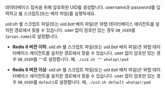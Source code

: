 데이터베이스 접속을 위해 암호화된 UID를 생성합니다. username과 password를 입력하고 쉘 스크립트(또는 배치 파일)를 실행하세요. 

<Xclude product='redis'>

<p><em>uid.sh</em> 쉘 스크립트 파일(또는 <em>uid.bat</em> 배치 파일)은 와탭 데이터베이스 에이전트를 설치한 경로에서 찾을 수 있습니다. user 없이 암호만 있는 경우 <code>DB_USER</code>를 <code>{props.name}</code>로 설정합니다.</p>

</Xclude>

<InDoc product='redis'>

- **Redis 6 버전 이하**: <em>uid.sh</em> 쉘 스크립트 파일(또는 <em>uid.bat</em> 배치 파일)은 와탭 데이터베이스 에이전트를 설치한 경로에서 찾을 수 있습니다. user 없이 암호만 있는 경우 <code>DB_USER</code>를 <code>""</code>로 설정합니다. 예, `./uid.sh "" whatap\!pwd`

- **Redis 6 버전 이상**: <em>uid.sh</em> 쉘 스크립트 파일(또는 <em>uid.bat</em> 배치 파일)은 와탭 데이터베이스 에이전트를 설치한 경로에서 찾을 수 있습니다. user 없이 암호만 있는 경우 <code>DB_USER</code>를 <code>default</code>로 설정합니다. 예, `./uid.sh default whatap\!pwd`

</InDoc>